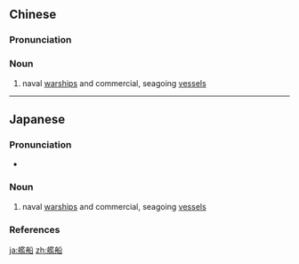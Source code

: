{{also|舰船}}
==Chinese==
{{zh-forms|s=舰船}}

===Pronunciation===
{{zh-pron
|m=jiànchuán
|c=laam6 syun4
|cat=n
}}

===Noun===
{{zh-noun}}

# naval [[warship]]s and commercial, seagoing [[vessel]]s

----

==Japanese==
{{ja-kanjitab|かん|せん|yomi=on}}

===Pronunciation===
* {{ja-pron|かんせん|y=o|acc=0|acc2=1|acc_ref=NHK|acc2_ref=NHK}}

===Noun===
{{ja-noun|かんせん}}

# naval [[warship]]s and commercial, seagoing [[vessel]]s

===References===
<references/>

[[ja:艦船]]
[[zh:艦船]]
